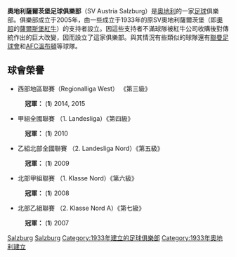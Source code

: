 {{Football club infobox-1 |
  clubname =奧地利薩爾茨堡|
  image    =  |
  fullname =奧地利薩爾茨堡足球俱樂部<br>SV Austria Salzburg|
  nickname = |
  founded  = 2005年 |
  ground   =ASKÖ-Sportanlage West|
  city     = [[奧地利|奧地利]][[薩爾茨堡|薩爾茨堡]] |
  capacity = 1200人 | 
  chairman =Gernot Blaikner|
  manager  =Didi Emich|
  league   =奧地利地方聯賽|
  season   = 2008-09|
  position第1名|
  pattern_la1=|pattern_b1=_Puma white horizontal 2012|pattern_ra1=|
  leftarm1=4C3798|body1=4C3798|rightarm1=4C3798|shorts1=4C3798|socks1=4C3798|
  pattern_la2=|pattern_b2=_Puma black horizontal 2012|pattern_ra2=|
  leftarm2=FFFFFF|body2=FFFFFF|rightarm2=FFFFFF|shorts2=FFFFFF|socks2=FFFFFF|}}

'''奧地利薩爾茨堡足球俱樂部'''（SV Austria Salzburg）是[[奧地利|奧地利]]的一家[[足球|足球]]俱樂部。俱樂部成立于2005年，由一些成立于1933年的原SV奧地利薩爾茨堡（即[[奧超|奧超]]的[[薩爾斯堡紅牛|薩爾斯堡紅牛]]）的支持者設立。因這些支持者不滿球隊被紅牛公司收購後對傳統作出的巨大改變，因而設立了這家俱樂部。與其情況有些類似的球隊還有[[聯曼足球會|聯曼足球會]]和[[AFC溫布頓|AFC溫布頓]]等球隊。

==球會榮譽==
* 西部地區聯賽（Regionalliga West） 《第三級》
:{{Gold1}} '''冠軍：''' ('''1''') 2014, 2015
* 甲組全國聯賽 （1. Landesliga）《第四級》
:{{Gold1}} '''冠軍：''' ('''1''') 2010
* 乙組北部全國聯賽 （2. Landesliga Nord）《第五級》
:{{Gold1}} '''冠軍：''' ('''1''') 2009
* 北部甲組聯賽 （1. Klasse Nord）《第六級》
:{{Gold1}} '''冠軍：''' ('''1''') 2008
* 北部乙組聯賽 （2. Klasse Nord A）《第七級》
:{{Gold1}} '''冠軍：''' ('''1''') 2007

[[Category:奧地利足球俱樂部|Salzburg]]
[[Category:球迷拥有的足球俱乐部|Salzburg]]
[[Category:1933年建立的足球俱樂部|Category:1933年建立的足球俱樂部]]
[[Category:1933年奧地利建立|Category:1933年奧地利建立]]